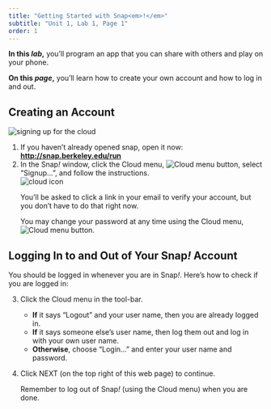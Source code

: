 ```yaml
---
title: "Getting Started with Snap<em>!</em>"
subtitle: "Unit 1, Lab 1, Page 1"
order: 1
---
```


::: learn
<p><strong>In this <em>lab</em>,</strong> you'll program an app that you can share with others and play on your phone.</p>

<p><strong>On this <em>page</em>,</strong> you'll learn how to create your own account and how to log in and out.</p>
:::

<h2>Creating an Account</h2>

::: {#first .forYouToDo}
<img src="/img/sys/dialog-cloud-signup.png" title="signing up for the cloud" alt="signing up for the cloud" class="imageRight"/>

<ol>

<li>If you haven't already opened [snap]{.snap}, open it now: <a href="http://snap.berkeley.edu/run" title="Snap! Build Your Own Blocks" target="_blank"><strong>http://snap.berkeley.edu/run</strong></a></li>

<li>In the Snap<em>!</em> window, click the Cloud menu, <img src="/img/1-introduction/cloud_button.png" title="Cloud menu button" alt="Cloud menu button"/>, select "Signup...", and follow the instructions. <br /> <img src="/img/sys/button-cloud-with-context.png" title="cloud icon" alt="cloud icon" class="indent"/></li>

::: endnote
<p>You'll be asked to click a link in your email to verify your account, but you don't have to do that right now.</p>

<p>You may change your password at any time using the Cloud menu, <img src="/img/1-introduction/cloud_button.png" title="Cloud menu button" alt="Cloud menu button"/>.</p>
:::

</ol>
:::

<h2>Logging In to and Out of Your Snap<em>!</em><a name="login" class="anchor"> </a>Account</h2>

::: forYouToDo
<p>You should be logged in whenever you are in Snap<em>!</em>. Here's how to check if you are logged in:</p>

<ol start="3">

<li>

Click the Cloud menu in the tool-bar.

<ul>

<li><strong>If</strong> it says "Logout" and your user name, then you are already logged in.</li>

<li><strong>If</strong> it says someone else's user name, then log them out and log in with your own user name.</li>

<li><strong>Otherwise</strong>, choose "Login..." and enter your user name and password.</li>

</ul>

</li>

<li>

Click NEXT (on the top right of this web page) to continue.

::: endnote
Remember to log out of Snap<em>!</em> (using the Cloud menu) when you are done.
:::

</li>

</ol>
:::

